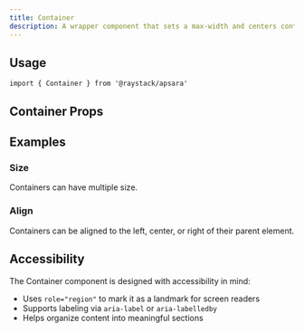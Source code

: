 ```yaml
---
title: Container
description: A wrapper component that sets a max-width and centers content horizontally.
---
```



<Demo data={playground} />

## Usage

```tsx
import { Container } from '@raystack/apsara'
```

## Container Props

<auto-type-table path="./props.ts" name="ContainerProps" />

## Examples

### Size

Containers can have multiple size.

<Demo data={sizeDemo} />

### Align

Containers can be aligned to the left, center, or right of their parent element.

<Demo data={alignDemo} />

## Accessibility

The Container component is designed with accessibility in mind:

- Uses `role="region"` to mark it as a landmark for screen readers
- Supports labeling via `aria-label` or `aria-labelledby`
- Helps organize content into meaningful sections
